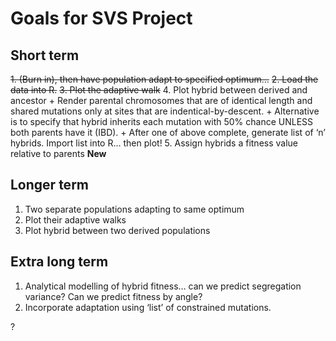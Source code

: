 # Goals for SVS Project

## Short term
~~1. (Burn in), then have population adapt to specified optimum...~~
~~2. Load the data into R.~~
~~3. Plot the adaptive walk~~
4. Plot hybrid between derived and ancestor
    + Render parental chromosomes that are of identical length and shared mutations only at sites that are indentical-by-descent.
    + Alternative is to specify that hybrid inherits each mutation with 50% chance UNLESS both parents have it (IBD).
    + After one of above complete, generate list of 'n' hybrids. Import list into R... then plot!
5. Assign hybrids a fitness value relative to parents **New**

## Longer term
1. Two separate populations adapting to same optimum
2. Plot their adaptive walks
3. Plot hybrid between two derived populations

## Extra long term
1. Analytical modelling of hybrid fitness… can we predict segregation variance? Can we predict fitness by angle?
2. Incorporate adaptation using ‘list’ of constrained mutations. 

?
